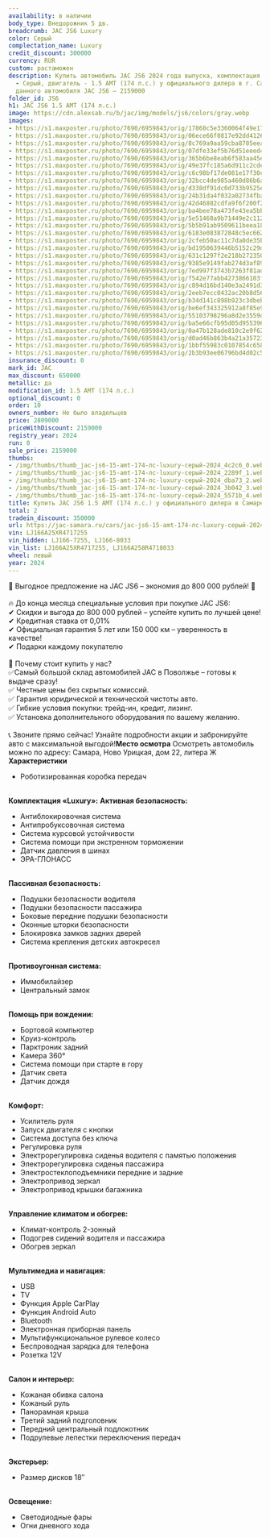 ```yaml
---
availability: в наличии
body_type: Внедорожник 5 дв.
breadcrumb: JAC JS6 Luxury
color: Серый
complectation_name: Luxury
credit_discount: 300000
currency: RUR
custom: растаможен
description: Купить автомобиль JAC JS6 2024 года выпуска, комплектация Luxury, цвет
  - Серый, двигатель - 1.5 AMT (174 л.с.) у официального дилера в г. Самара. Стоимость
  данного автомобиля JAC JS6 – 2159000
folder_id: JS6
h1: JAC JS6 1.5 AMT (174 л.с.)
image: https://cdn.alexsab.ru/b/jac/img/models/js6/colors/gray.webp
images:
- https://s1.maxposter.ru/photo/7690/6959843/orig/17868c5e3360064f49e17dd87604c2c6.jpg?sid=14
- https://s1.maxposter.ru/photo/7690/6959843/orig/06ece66f0817e92dd4126658dc22289f.jpg?sid=14
- https://s1.maxposter.ru/photo/7690/6959843/orig/8c769a9aa59cba8705eea47615edba73.jpg?sid=14
- https://s1.maxposter.ru/photo/7690/6959843/orig/07dfe33ef5b76d51eeed42385623b042.jpg?sid=14
- https://s1.maxposter.ru/photo/7690/6959843/orig/365b6be8eab6f583aa45e837d6d5571b.jpg?sid=14
- https://s1.maxposter.ru/photo/7690/6959843/orig/49e37fc185a6d911c2cde81251c8b423.jpg?sid=14
- https://s1.maxposter.ru/photo/7690/6959843/orig/c6c98bf17de081e17f30c93ecc225ffb.jpg?sid=14
- https://s1.maxposter.ru/photo/7690/6959843/orig/32bcc4de985a460d86b6a01ad988ef06.jpg?sid=14
- https://s1.maxposter.ru/photo/7690/6959843/orig/d338df91dc0d733b9525e92a80c0ba3d.jpg?sid=14
- https://s1.maxposter.ru/photo/7690/6959843/orig/24b31da4f032a02734fba25f91a97d4a.jpg?sid=14
- https://s1.maxposter.ru/photo/7690/6959843/orig/42d46882cdfa9f6f200f2a30f658b11c.jpg?sid=14
- https://s1.maxposter.ru/photo/7690/6959843/orig/ba4bee78a473fe43ea5bb50a039a0d6b.jpg?sid=14
- https://s1.maxposter.ru/photo/7690/6959843/orig/5e51468a9b71449e2c11226a5d206c23.jpg?sid=14
- https://s1.maxposter.ru/photo/7690/6959843/orig/5b5b91ab9509611beea18725466b7167.jpg?sid=14
- https://s1.maxposter.ru/photo/7690/6959843/orig/6183e083872848c5ec6622ddc60524ff.jpg?sid=14
- https://s1.maxposter.ru/photo/7690/6959843/orig/2cfeb50ac11c7da0de35bd652b97198c.jpg?sid=14
- https://s1.maxposter.ru/photo/7690/6959843/orig/bd1950639446b5152c29d79fb02b3328.jpg?sid=14
- https://s1.maxposter.ru/photo/7690/6959843/orig/631c1297f2e218b27235069773037447.jpg?sid=14
- https://s1.maxposter.ru/photo/7690/6959843/orig/9385e9149fab274d3af892c0c9708690.jpg?sid=14
- https://s1.maxposter.ru/photo/7690/6959843/orig/7ed997f3743b7263f81adc24f612aa22.jpg?sid=14
- https://s1.maxposter.ru/photo/7690/6959843/orig/f542e77abb4273866103f3a28b02d9b9.jpg?sid=14
- https://s1.maxposter.ru/photo/7690/6959843/orig/c894d16bd140e3a2491d322498cae775.jpg?sid=14
- https://s1.maxposter.ru/photo/7690/6959843/orig/2eeb7ecc0432ac20b8d567c113894ffe.jpg?sid=14
- https://s1.maxposter.ru/photo/7690/6959843/orig/b34d141c898b923c3dbeb549d2517726.jpg?sid=14
- https://s1.maxposter.ru/photo/7690/6959843/orig/be6ef343325912a8f85e9692d2c749c8.jpg?sid=14
- https://s1.maxposter.ru/photo/7690/6959843/orig/55103798296a8d2e3559d51f727f4aa6.jpg?sid=14
- https://s1.maxposter.ru/photo/7690/6959843/orig/ba5e66cfb95d05d955396d6a2929c6af.jpg?sid=14
- https://s1.maxposter.ru/photo/7690/6959843/orig/0a47b128ade810c2e9f62f82abe1622d.jpg?sid=14
- https://s1.maxposter.ru/photo/7690/6959843/orig/d0ad46b863b4a21a357234dc4adeb7d4.jpg?sid=14
- https://s1.maxposter.ru/photo/7690/6959843/orig/1bbf55983c0107854c658a7e6da4fc93.jpg?sid=14
- https://s1.maxposter.ru/photo/7690/6959843/orig/2b3b93ee06796bd4d02c5952ff1563bf.jpg?sid=14
insurance_discount: 0
mark_id: JAC
max_discount: 650000
metallic: да
modification_id: 1.5 AMT (174 л.с.)
optional_discount: 0
order: 10
owners_number: Не было владельцев
price: 2809000
priceWithDiscount: 2159000
registry_year: 2024
run: 0
sale_price: 2159000
thumbs:
- /img/thumbs/thumb_jac-js6-15-amt-174-лс-luxury-серый-2024_4c2c6_0.webp
- /img/thumbs/thumb_jac-js6-15-amt-174-лс-luxury-серый-2024_2289f_1.webp
- /img/thumbs/thumb_jac-js6-15-amt-174-лс-luxury-серый-2024_dba73_2.webp
- /img/thumbs/thumb_jac-js6-15-amt-174-лс-luxury-серый-2024_3b042_3.webp
- /img/thumbs/thumb_jac-js6-15-amt-174-лс-luxury-серый-2024_5571b_4.webp
title: Купить JAC JS6 1.5 AMT (174 л.с.) у официального дилера в Самаре
total: 2
tradein_discount: 350000
url: https://jac-samara.ru/cars/jac-js6-15-amt-174-лс-luxury-серый-2024/
vin: LJ166A25XR4717255
vin_hidden: LJ166-7255, LJ166-8033
vin_list: LJ166A25XR4717255, LJ166A258R4718033
wheel: левый
year: 2024
---
```

🚀 Выгодное предложение на JAC JS6 – экономия до 800 000 рублей! 🚀<br/>
<br/>
🔥 До конца месяца специальные условия при покупке JAC JS6:<br/>
✔ Скидки и выгода до 800 000 рублей – успейте купить по лучшей цене!<br/>
✔ Кредитная ставка от 0,01%<br/>
✔ Официальная гарантия 5 лет или 150 000 км – уверенность в качестве!<br/>
✔ Подарки каждому покупателю <br/>
<br/>
📌 Почему стоит купить у нас?<br/>
✅Самый большой склад автомобилей JAC в Поволжье – готовы к выдаче сразу!<br/>
✅ Честные цены без скрытых комиссий.<br/>
✅ Гарантия юридической и технической чистоты авто.<br/>
✅ Гибкие условия покупки: трейд-ин, кредит, лизинг.<br/>
✅ Установка дополнительного оборудования по вашему желанию.<br/>
<br/>
📞 Звоните прямо сейчас! Узнайте подробности акции и забронируйте авто с максимальной выгодой!<strong>Место осмотра</strong> Осмотреть автомобиль можно по адресу: Самара, Ново Урицкая, дом 22, литера Ж <strong>Характеристики</strong>
<ul>
<li>Роботизированная коробка передач</li>
</ul>
<br/> <strong>Комплектация «Luxury»:</strong> <strong>Активная безопасность:</strong>
<ul>
<li>Антиблокировочная система</li>
<li>Антипробуксовочная система</li>
<li>Система курсовой устойчивости</li>
<li>Система помощи при экстренном торможении</li>
<li>Датчик давления в шинах</li>
<li>ЭРА-ГЛОНАСС</li>
</ul>
<br/> <strong>Пассивная безопасность:</strong>
<ul>
<li>Подушки безопасности водителя</li>
<li>Подушки безопасности пассажира</li>
<li>Боковые передние подушки безопасности</li>
<li>Оконные шторки безопасности</li>
<li>Блокировка замков задних дверей</li>
<li>Система крепления детских автокресел</li>
</ul>
<br/> <strong>Противоугонная система:</strong>
<ul>
<li>Иммобилайзер</li>
<li>Центральный замок</li>
</ul>
<br/> <strong>Помощь при вождении:</strong>
<ul>
<li>Бортовой компьютер</li>
<li>Круиз-контроль</li>
<li>Парктроник задний</li>
<li>Камера 360°</li>
<li>Система помощи при старте в гору</li>
<li>Датчик света</li>
<li>Датчик дождя</li>
</ul>
<br/> <strong>Комфорт:</strong>
<ul>
<li>Усилитель руля</li>
<li>Запуск двигателя с кнопки</li>
<li>Система доступа без ключа</li>
<li>Регулировка руля</li>
<li>Электрорегулировка сиденья водителя с памятью положения</li>
<li>Электрорегулировка сиденья пассажира</li>
<li>Электростеклоподъемники передние и задние</li>
<li>Электропривод зеркал</li>
<li>Электропривод крышки багажника</li>
</ul>
<br/> <strong>Управление климатом и обогрев:</strong>
<ul>
<li>Климат-контроль 2-зонный</li>
<li>Подогрев сидений водителя и пассажира</li>
<li>Обогрев зеркал</li>
</ul>
<br/> <strong>Мультимедиа и навигация:</strong>
<ul>
<li>USB</li>
<li>TV</li>
<li>Функция Apple CarPlay</li>
<li>Функция Android Auto</li>
<li>Bluetooth</li>
<li>Электронная приборная панель</li>
<li>Мультифункциональное рулевое колесо</li>
<li>Беспроводная зарядка для телефона</li>
<li>Розетка 12V</li>
</ul>
<br/> <strong>Салон и интерьер:</strong>
<ul>
<li>Кожаная обивка салона</li>
<li>Кожаный руль</li>
<li>Панорамная крыша</li>
<li>Третий задний подголовник</li>
<li>Передний центральный подлокотник</li>
<li>Подрулевые лепестки переключения передач</li>
</ul>
<br/> <strong>Экстерьер:</strong>
<ul>
<li>Размер дисков 18″</li>
</ul>
<br/> <strong>Освещение:</strong>
<ul>
<li>Светодиодные фары</li>
<li>Огни дневного хода</li>
</ul>
